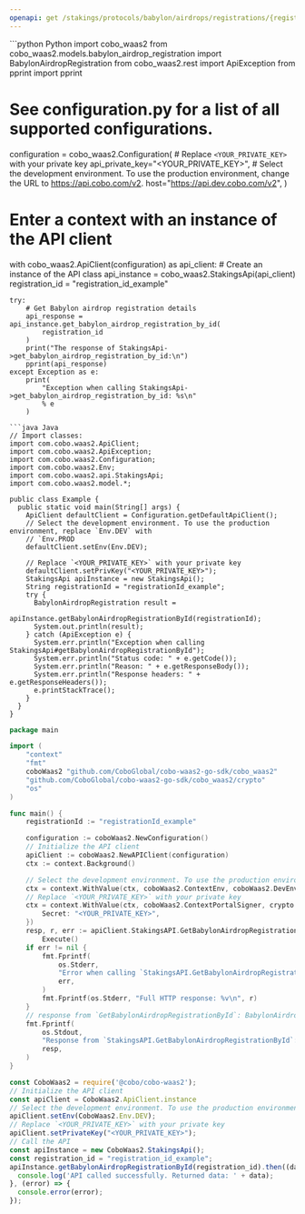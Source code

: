 ```yaml
---
openapi: get /stakings/protocols/babylon/airdrops/registrations/{registration_id}
---
```


<RequestExample>
```python Python
import cobo_waas2
from cobo_waas2.models.babylon_airdrop_registration import BabylonAirdropRegistration
from cobo_waas2.rest import ApiException
from pprint import pprint

# See configuration.py for a list of all supported configurations.
configuration = cobo_waas2.Configuration(
    # Replace `<YOUR_PRIVATE_KEY>` with your private key
    api_private_key="<YOUR_PRIVATE_KEY>",
    # Select the development environment. To use the production environment, change the URL to https://api.cobo.com/v2.
    host="https://api.dev.cobo.com/v2",
)
# Enter a context with an instance of the API client
with cobo_waas2.ApiClient(configuration) as api_client:
    # Create an instance of the API class
    api_instance = cobo_waas2.StakingsApi(api_client)
    registration_id = "registration_id_example"

    try:
        # Get Babylon airdrop registration details
        api_response = api_instance.get_babylon_airdrop_registration_by_id(
            registration_id
        )
        print("The response of StakingsApi->get_babylon_airdrop_registration_by_id:\n")
        pprint(api_response)
    except Exception as e:
        print(
            "Exception when calling StakingsApi->get_babylon_airdrop_registration_by_id: %s\n"
            % e
        )

```
```java Java
// Import classes:
import com.cobo.waas2.ApiClient;
import com.cobo.waas2.ApiException;
import com.cobo.waas2.Configuration;
import com.cobo.waas2.Env;
import com.cobo.waas2.api.StakingsApi;
import com.cobo.waas2.model.*;

public class Example {
  public static void main(String[] args) {
    ApiClient defaultClient = Configuration.getDefaultApiClient();
    // Select the development environment. To use the production environment, replace `Env.DEV` with
    // `Env.PROD
    defaultClient.setEnv(Env.DEV);

    // Replace `<YOUR_PRIVATE_KEY>` with your private key
    defaultClient.setPrivKey("<YOUR_PRIVATE_KEY>");
    StakingsApi apiInstance = new StakingsApi();
    String registrationId = "registrationId_example";
    try {
      BabylonAirdropRegistration result =
          apiInstance.getBabylonAirdropRegistrationById(registrationId);
      System.out.println(result);
    } catch (ApiException e) {
      System.err.println("Exception when calling StakingsApi#getBabylonAirdropRegistrationById");
      System.err.println("Status code: " + e.getCode());
      System.err.println("Reason: " + e.getResponseBody());
      System.err.println("Response headers: " + e.getResponseHeaders());
      e.printStackTrace();
    }
  }
}

```
```go Go
package main

import (
	"context"
	"fmt"
	coboWaas2 "github.com/CoboGlobal/cobo-waas2-go-sdk/cobo_waas2"
	"github.com/CoboGlobal/cobo-waas2-go-sdk/cobo_waas2/crypto"
	"os"
)

func main() {
	registrationId := "registrationId_example"

	configuration := coboWaas2.NewConfiguration()
	// Initialize the API client
	apiClient := coboWaas2.NewAPIClient(configuration)
	ctx := context.Background()

	// Select the development environment. To use the production environment, replace coboWaas2.DevEnv with coboWaas2.ProdEnv
	ctx = context.WithValue(ctx, coboWaas2.ContextEnv, coboWaas2.DevEnv)
	// Replace `<YOUR_PRIVATE_KEY>` with your private key
	ctx = context.WithValue(ctx, coboWaas2.ContextPortalSigner, crypto.Ed25519Signer{
		Secret: "<YOUR_PRIVATE_KEY>",
	})
	resp, r, err := apiClient.StakingsAPI.GetBabylonAirdropRegistrationById(ctx, registrationId).
		Execute()
	if err != nil {
		fmt.Fprintf(
			os.Stderr,
			"Error when calling `StakingsAPI.GetBabylonAirdropRegistrationById``: %v\n",
			err,
		)
		fmt.Fprintf(os.Stderr, "Full HTTP response: %v\n", r)
	}
	// response from `GetBabylonAirdropRegistrationById`: BabylonAirdropRegistration
	fmt.Fprintf(
		os.Stdout,
		"Response from `StakingsAPI.GetBabylonAirdropRegistrationById`: %v\n",
		resp,
	)
}

```
```javascript JavaScript
const CoboWaas2 = require('@cobo/cobo-waas2');
// Initialize the API client
const apiClient = CoboWaas2.ApiClient.instance
// Select the development environment. To use the production environment, replace `Env.DEV` with `Env.PROD`
apiClient.setEnv(CoboWaas2.Env.DEV);
// Replace `<YOUR_PRIVATE_KEY>` with your private key
apiClient.setPrivateKey("<YOUR_PRIVATE_KEY>");
// Call the API
const apiInstance = new CoboWaas2.StakingsApi();
const registration_id = "registration_id_example";
apiInstance.getBabylonAirdropRegistrationById(registration_id).then((data) => {
  console.log('API called successfully. Returned data: ' + data);
}, (error) => {
  console.error(error);
});
```
</RequestExample>